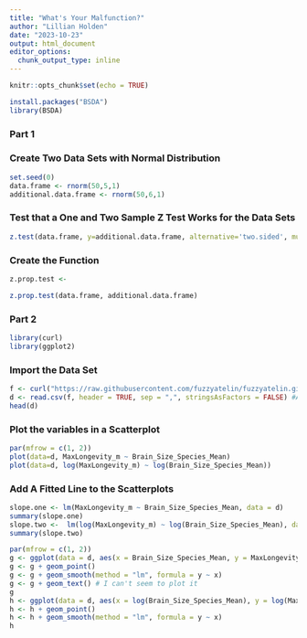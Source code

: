 ```yaml
---
title: "What's Your Malfunction?"
author: "Lillian Holden"
date: "2023-10-23"
output: html_document
editor_options: 
  chunk_output_type: inline
---
```


```r
knitr::opts_chunk$set(echo = TRUE)
```

```r
install.packages("BSDA")
library(BSDA)
```

### Part 1

### Create Two Data Sets with Normal Distribution
```r
set.seed(0)
data.frame <- rnorm(50,5,1)
additional.data.frame <- rnorm(50,6,1)
```

### Test that a One and Two Sample Z Test Works for the Data Sets
```r
z.test(data.frame, y=additional.data.frame, alternative='two.sided', mu=0, sigma.x=1, sigma.y=1,conf.level=.95)
```
### Create the Function
```r
z.prop.test <- 
```

```r
z.prop.test(data.frame, additional.data.frame)
```

### Part 2

```r
library(curl)
library(ggplot2)
```

### Import the Data Set
```r
f <- curl("https://raw.githubusercontent.com/fuzzyatelin/fuzzyatelin.github.io/master/AN588_Fall23/KamilarAndCooperData.csv")
d <- read.csv(f, header = TRUE, sep = ",", stringsAsFactors = FALSE) #Assign D as the vector for the data set
head(d)
```

### Plot the variables in a Scatterplot
```r
par(mfrow = c(1, 2))
plot(data=d, MaxLongevity_m ~ Brain_Size_Species_Mean)
plot(data=d, log(MaxLongevity_m) ~ log(Brain_Size_Species_Mean))
```

### Add A Fitted Line to the Scatterplots

```r
slope.one <- lm(MaxLongevity_m ~ Brain_Size_Species_Mean, data = d)
summary(slope.one)
slope.two <-  lm(log(MaxLongevity_m) ~ log(Brain_Size_Species_Mean), data = d)
summary(slope.two)
```

```r
par(mfrow = c(1, 2))
g <- ggplot(data = d, aes(x = Brain_Size_Species_Mean, y = MaxLongevity_m))
g <- g + geom_point()
g <- g + geom_smooth(method = "lm", formula = y ~ x)
g <- g + geom_text() # I can't seem to plot it
g
h <- ggplot(data = d, aes(x = log(Brain_Size_Species_Mean), y = log(MaxLongevity_m)))
h <- h + geom_point()
h <- h + geom_smooth(method = "lm", formula = y ~ x)
h
```


